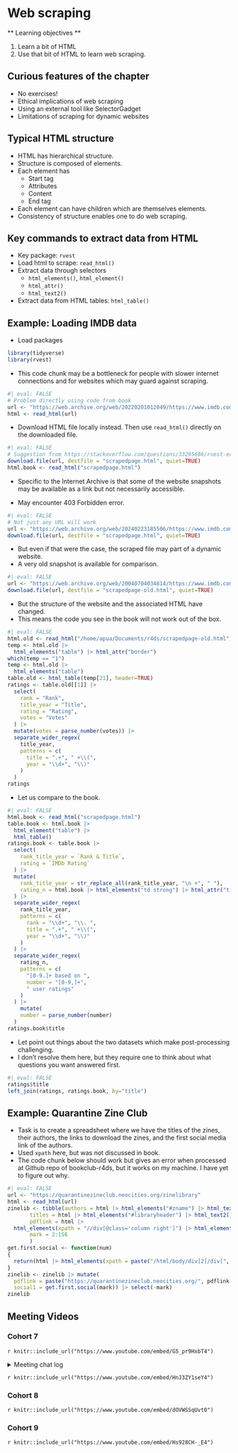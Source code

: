 # Web scraping

** Learning objectives **

1.    Learn a bit of HTML 
2.    Use that bit of HTML to learn web scraping. 

## Curious features of the chapter

-   No exercises!
-   Ethical implications of web scraping
-   Using an external tool like SelectorGadget
-   Limitations of scraping for dynamic websites

## Typical HTML structure

-   HTML has hierarchical structure.
-   Structure is composed of elements. 
-   Each element has
    -   Start tag
    -   Attributes
    -   Content
    -   End tag
-   Each element can have children which are themselves elements.
-   Consistency of structure enables one to do web scraping. 

## Key commands to extract data from HTML

-   Key package: `rvest`
-   Load html to scrape: `read_html()`
-   Extract data through selectors
    -   `html_elements()`, `html_element()`
    -   `html_attr()`
    -   `html_text2()`
-   Extract data from HTML tables: `html_table()`

## Example: Loading IMDB data

-   Load packages

```r
library(tidyverse)
library(rvest)
```

-   This code chunk may be a bottleneck for people with slower internet connections and for websites which may guard against scraping.

```r
#| eval: FALSE
# Problem directly using code from book
url <- "https://web.archive.org/web/20220201012049/https://www.imdb.com/chart/top/"
html <- read_html(url)
```

-   Download HTML file locally instead. Then use `read_html()` directly on the downloaded file.

```r
#| eval: FALSE
# Suggestion from https://stackoverflow.com/questions/33295686/rvest-error-in-open-connectionx-rb-timeout-was-reached
download.file(url, destfile = "scrapedpage.html", quiet=TRUE)
html.book <- read_html("scrapedpage.html")
```

-   Specific to the Internet Archive is that some of the website snapshots may be available as a link but not necessarily accessible.

-   May encounter 403 Forbidden error. 

```r
#| eval: FALSE
# Not just any URL will work
url <- "https://web.archive.org/web/20240223185506/https://www.imdb.com/chart/top/"
download.file(url, destfile = "scrapedpage.html", quiet=TRUE)
``` 

-   But even if that were the case, the scraped file may part of a dynamic website. 
-   A very old snapshot is available for comparison.

```r
#| eval: FALSE
url <- "https://web.archive.org/web/20040704034814/https://www.imdb.com/chart/top/"
download.file(url, destfile = "scrapedpage-old.html", quiet=TRUE)
```

-   But the structure of the website and the associated HTML have changed. 
-   This means the code you see in the book will not work out of the box. 

```r
#| eval: FALSE
html.old <- read_html("/home/apua/Documents/r4ds/scrapedpage-old.html")
temp <- html.old |> 
  html_elements("table") |> html_attr("border") 
which(temp == "1")
temp <- html.old |> 
  html_elements("table") 
table.old <- html_table(temp[21], header=TRUE)
ratings <- table.old[[1]] |>
  select(
    rank = "Rank",
    title_year = "Title",
    rating = "Rating",
    votes = "Votes"
  ) |> 
  mutate(votes = parse_number(votes)) |>
  separate_wider_regex(
    title_year,
    patterns = c(
      title = ".+", " +\\(",
      year = "\\d+", "\\)"
    )
  )
ratings
```

-   Let us compare to the book. 

```r
#| eval: FALSE
html.book <- read_html("scrapedpage.html")
table.book <- html.book |> 
  html_element("table") |> 
  html_table()
ratings.book <- table.book |>
  select(
    rank_title_year = `Rank & Title`,
    rating = `IMDb Rating`
  ) |> 
  mutate(
    rank_title_year = str_replace_all(rank_title_year, "\n +", " "), 
    rating_n = html.book |> html_elements("td strong") |> html_attr("title")
  ) |> 
  separate_wider_regex(
    rank_title_year,
    patterns = c(
      rank = "\\d+", "\\. ",
      title = ".+", " +\\(",
      year = "\\d+", "\\)"
    )
  ) |>
  separate_wider_regex(
    rating_n,
    patterns = c(
      "[0-9.]+ based on ",
      number = "[0-9,]+",
      " user ratings"
    )
  ) |>
    mutate(
    number = parse_number(number)
  )
ratings.book$title
```

-   Let point out things about the two datasets which make post-processing challenging.  
-   I don't resolve them here, but they require one to think about what questions you want answered first. 

```r
#| eval: FALSE
ratings$title
left_join(ratings, ratings.book, by="title")
```

## Example: Quarantine Zine Club

-   Task is to create a spreadsheet where we have the titles of the zines, their authors, the links to download the zines, and the first social media link of the authors. 
-   Used `xpath` here, but was not discussed in book. 
-   The code chunk below should work but gives an error when processed at Github repo of bookclub-r4ds, but it works on my machine. I have yet to figure out why. 

```r
#| eval: FALSE
url <- "https://quarantinezineclub.neocities.org/zinelibrary"
html <- read_html(url) 
zinelib <- tibble(authors = html |> html_elements("#zname") |> html_text2(), 
       titles = html |> html_elements("#libraryheader") |> html_text2(),
       pdflink = html |> 
  html_elements(xpath = "//div[@class='column right']") |> html_element("a") |> html_attr("href"),
       mark = 2:156
       )
get.first.social <- function(num)
{
  return(html |> html_elements(xpath = paste("/html/body/div[2]/div[", num, "]/div[2]/a[1]", sep = ""))|> html_attr("href"))
}
zinelib <- zinelib |> mutate(
  pdflink = paste("https://quarantinezineclub.neocities.org/", pdflink, sep = ""),
  social1 = get.first.social(mark)) |> select(-mark)
zinelib
```

## Meeting Videos

### Cohort 7

`r knitr::include_url("https://www.youtube.com/embed/G5_pr9HxbT4")`

<details>
  <summary> Meeting chat log </summary>
```
00:04:47	Oluwafemi Oyedele:	Hi Tim!!!
00:05:27	Tim Newby:	Hi Oluwafemi - can you hear me?
00:05:37	Oluwafemi Oyedele:	Yes
00:11:53	Oluwafemi Oyedele:	start
00:33:49	Oluwafemi Oyedele:	https://rvest.tidyverse.org/articles/selectorgadget.html
00:40:24	Oluwafemi Oyedele:	stop
```
</details>

`r knitr::include_url("https://www.youtube.com/embed/HnJ3ZY1seY4")`


### Cohort 8

`r knitr::include_url("https://www.youtube.com/embed/dOVWSSqUvt0")`

### Cohort 9

`r knitr::include_url("https://www.youtube.com/embed/Hs928CH-_E4")`


